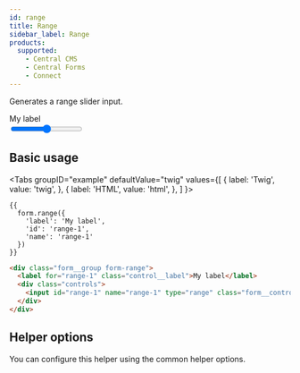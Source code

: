 ```yaml
---
id: range
title: Range
sidebar_label: Range
products:
  supported:
    - Central CMS
    - Central Forms
    - Connect
---
```



Generates a range slider input.

<div className="d-example">
  <div className="form__group form-range">
    <label htmlFor="range-1" className="control__label">My label</label>
    <div className="controls">
      <input id="range-1" name="range-1" type="range" className="form__control" />
    </div>
  </div>
</div>

## Basic usage

<Tabs
  groupID="example"
  defaultValue="twig"
  values={[
    { label: 'Twig', value: 'twig', },
    { label: 'HTML', value: 'html', },
  ]
}>
<TabItem value="twig">

```twig
{{
  form.range({
    'label': 'My label',
    'id': 'range-1',
    'name': 'range-1'
  })
}}
```

</TabItem>
<TabItem value="html">

```html
<div class="form__group form-range">
  <label for="range-1" class="control__label">My label</label>
  <div class="controls">
    <input id="range-1" name="range-1" type="range" class="form__control" />
  </div>
</div>
```

</TabItem>
</Tabs>

## Helper options

You can configure this helper using the common helper options.